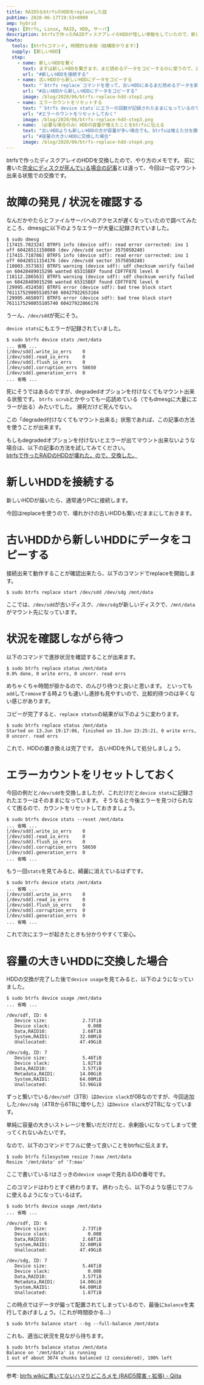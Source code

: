 ```yaml
---
title: RAID5なbtrfsのHDDをreplaceした話
pubtime: 2020-06-17T19:53+0900
amp: hybrid
tags: [Btrfs, Linux, RAID, HDD, サーバ]
description: btrfsで作ったRAIDディスクアレイのHDDが怪しい挙動をしていたので、新しいHDDに交換しました。まだマウント出来る状態のHDDを新しいものに置き換えて、ついでに容量を大きくする方法のメモです。
howto:
  tools: [btrfsコマンド, 時間的な余裕（結構掛かります）]
  supply: [新しいHDD]
  step:
    - name: 新しいHDDを繋ぐ
      text: まずは新しいHDDを繋ぎます。まだ読めるデータをコピーするのに使うので、古いHDDは繋いだままにします。
      url: "#新しいHDDを接続する"
    - name: 古いHDDから新しいHDDにデータをコピーする
      text: "`btrfs replace`コマンドを使って、古いHDDにあるまだ読めるデータを新しいHDDにコピーします。結構時間が掛かります。"
      url: "#古いHDDから新しいHDDにデータをコピーする"
      image: /blog/2020/06/btrfs-replace-hdd-step2.png
    - name: エラーカウントをリセットする
      text: "`btrfs device stats`にエラーの回数が記録されたままになっているので、これを`device stats --reset`でリセットします。"
      url: "#エラーカウントをリセットしておく"
      image: /blog/2020/06/btrfs-replace-hdd-step3.png
    - name: （必要な場合のみ）HDDの容量が増えたことをbtrfsに伝える
      text: "古いHDDよりも新しいHDDの方が容量が多い場合でも、btrfsは増えた分を勝手に使ってくれたりはしません。なので、`btrfs filesystem resize`で増えた分を使うようにbtrfsに伝えてあげます。"
      url: "#容量の大きいHDDに交換した場合"
      image: /blog/2020/06/btrfs-replace-hdd-step4.png
---
```


btrfsで作ったディスクアレイのHDDを交換したので、やり方のメモです。
前に書いた[完全にディスクが死んでいる場合の記事](/blog/2017/10/btrfs-replace-broken-hdd)とは違って、今回は一応マウント出来る状態での交換です。


# 故障の発見 / 状況を確認する

なんだかやたらとファイルサーバへのアクセスが遅くなっていたので調べてみたところ、dmesgに以下のようなエラーが大量に記録されていました。

``` shell
$ sudo dmesg
[17415.702324] BTRFS info (device sdf): read error corrected: ino 1 off 60428511150080 (dev /dev/sdd sector 3575050240)
[17415.718786] BTRFS info (device sdf): read error corrected: ino 1 off 60428511154176 (dev /dev/sdd sector 3575050248)
[18003.357383] BTRFS warning (device sdf): sdf checksum verify failed on 60428489015296 wanted 65315BEF found CDF7F87E level 0
[18112.286563] BTRFS warning (device sdf): sdf checksum verify failed on 60428489015296 wanted 65315BEF found CDF7F87E level 0
[29995.452458] BTRFS error (device sdf): bad tree block start 7611175298055105740 60427922653184
[29995.465097] BTRFS error (device sdf): bad tree block start 7611175298055105740 60427922866176
```

うーん、`/dev/sdd`が死にそう。

`device stats`にもエラーが記録されていました。

``` shell
$ sudo btrfs device stats /mnt/data
... 省略 ...
[/dev/sdd].write_io_errs    0
[/dev/sdd].read_io_errs     0
[/dev/sdd].flush_io_errs    0
[/dev/sdd].corruption_errs  58650
[/dev/sdd].generation_errs  0
... 省略 ...
```

死にそうではあるのですが、degradedオプションを付けなくてもマウント出来る状態です。
`btrfs scrub`とかやっても一応読めている（でもdmesgに大量にエラーが出る）みたいでした。
瀕死だけど死んでない。

この「degraded付けなくてもマウント出来る」状態であれば、この記事の方法を使うことが出来ます。

もしもdegradedオプションを付けないとエラーが出てマウント出来ないような場合は、以下の記事の方法を試してみてください。<br />
[btrfsで作ったRAIDのHDDが壊れた。ので、交換した。](/blog/2017/10/btrfs-replace-broken-hdd)


# 新しいHDDを接続する

新しいHDDが届いたら、通常通りPCに接続します。

今回はreplaceを使うので、壊れかけの古いHDDも繋いだままにしておきます。


# 古いHDDから新しいHDDにデータをコピーする

接続出来て動作することが確認出来たら、以下のコマンドでreplaceを開始します。

``` shell
$ sudo btrfs replace start /dev/sdd /dev/sdg /mnt/data
```

ここでは、`/dev/sdd`が古いディスク、`/dev/sdg`が新しいディスクで、`/mnt/data`がマウント先になっています。


# 状況を確認しながら待つ

以下のコマンドで進捗状況を確認することが出来ます。

``` shell
$ sudo btrfs replace status /mnt/data
0.0% done, 0 write errs, 0 uncorr. read errs
```

めちゃくちゃ時間が掛かるので、のんびり待つと良いと思います。
といっても`add`して`remove`する時よりも速いし進捗も見やすいので、比較的待つのは辛くない感じがあります。

コピーが完了すると、`replace status`の結果が以下のように変わります。

``` shell
$ sudo btrfs replace status /mnt/data
Started on 13.Jun 19:17:06, finished on 15.Jun 23:25:21, 0 write errs, 0 uncorr. read errs
```

これで、HDDの置き換えは完了です。
古いHDDを外して処分しましょう。


# エラーカウントをリセットしておく

今回の例だと`/dev/sdd`を交換しましたが、これだけだと`device stats`に記録されたエラーはそのままになっています。
そうなると今後エラーを見つけられなくて困るので、カウントをリセットしておきましょう。

``` shell
$ sudo btrfs device stats --reset /mnt/data
... 省略 ...
[/dev/sdd].write_io_errs    0
[/dev/sdd].read_io_errs     0
[/dev/sdd].flush_io_errs    0
[/dev/sdd].corruption_errs  58650
[/dev/sdd].generation_errs  0
... 省略 ...
```

もう一回`stats`を見てみると、綺麗に消えているはずです。

``` shell
$ sudo btrfs device stats /mnt/data
... 省略 ...
[/dev/sdd].write_io_errs    0
[/dev/sdd].read_io_errs     0
[/dev/sdd].flush_io_errs    0
[/dev/sdd].corruption_errs  0
[/dev/sdd].generation_errs  0
... 省略 ...
```

これで次にエラーが起きたときも分かりやすくて安心。


# 容量の大きいHDDに交換した場合

HDDの交換が完了した後で`device usage`を見てみると、以下のようになっていました。

``` shell
$ sudo btrfs device usage /mnt/data
... 省略 ...

/dev/sdf, ID: 6
   Device size:             2.73TiB
   Device slack:              0.00B
   Data,RAID10:             2.68TiB
   System,RAID1:           32.00MiB
   Unallocated:            47.49GiB

/dev/sdg, ID: 7
   Device size:             5.46TiB
   Device slack:            1.82TiB
   Data,RAID10:             3.57TiB
   Metadata,RAID1:         14.00GiB
   System,RAID1:           64.00MiB
   Unallocated:            53.96GiB
```

ずっと繋いでいる`/dev/sdf`（3TB）は`Device slack`が0Bなのですが、今回追加した`/dev/sdg`（4TBから6TBに増やした）は`Device slack`が2TBになっています。

単純に容量の大きいストレージを繋いだだけだと、余剰扱いになってしまって使ってくれないみたいです。

なので、以下のコマンドでフルに使って良いことをbtrfsに伝えます。

``` shell
$ sudo btrfs filesystem resize 7:max /mnt/data
Resize '/mnt/data' of '7:max'
```

ここで書いている`7`はさっきの`device usage`で見れるIDの番号です。

このコマンドはわりとすぐ終わります。
終わったら、以下のような感じでフルに使えるようになっているはず。

``` shell
$ sudo btrfs device usage /mnt/data
... 省略 ...

/dev/sdf, ID: 6
   Device size:             2.73TiB
   Device slack:              0.00B
   Data,RAID10:             2.68TiB
   System,RAID1:           32.00MiB
   Unallocated:            47.49GiB

/dev/sdg, ID: 7
   Device size:             5.46TiB
   Device slack:              0.00B
   Data,RAID10:             3.57TiB
   Metadata,RAID1:         14.00GiB
   System,RAID1:           64.00MiB
   Unallocated:             1.87TiB
```

この時点ではデータが偏って配置されてしまっているので、最後に`balance`を実行してあげましょう。（これが時間掛かる…）

``` shell
$ sudo btrfs balance start --bg --full-balance /mnt/data
```

これも、適当に状況を見ながら待ちます。

``` shell
$ sudo btrfs balance status /mnt/data
Balance on '/mnt/data' is running
1 out of about 3674 chunks balanced (2 considered), 100% left
```

---

参考: [btrfs wikiに書いてないハマりどころメモ (RAID5障害・拡張) - Qiita](https://qiita.com/ko-zu/items/49c54609df2e2cb36419)
